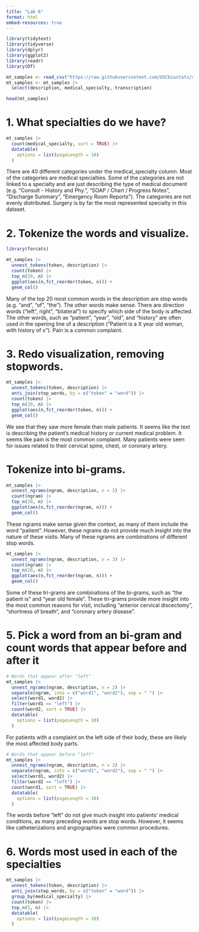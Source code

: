 ```yaml
---
title: "Lab 6"
format: html
embed-resources: true
---
```


```r
library(tidytext)
library(tidyverse)
library(dplyr)
library(ggplot2)
library(readr)
library(DT)
```

```r
mt_samples <- read_csv("https://raw.githubusercontent.com/USCbiostats/data-science-data/master/00_mtsamples/mtsamples.csv")
mt_samples <- mt_samples |>
  select(description, medical_specialty, transcription)

head(mt_samples)
```

# 1. What specialties do we have?
```r
mt_samples |>
  count(medical_specialty, sort = TRUE) |>
  datatable(
    options = list(pageLength = 10)
  )
```
There are 40 different categories under the medical_specialty column. Most of the categories are medical specialties. Some of the categories are not linked to a specialty and are just describing the type of medical document (e.g. "Consult - History and Phy.", "SOAP / Chart / Progress Notes", "Discharge Summary", "Emergency Room Reports"). The categories are not evenly distributed. Surgery is by far the most represented specialty in this dataset. 

# 2. Tokenize the words and visualize. 
```r
library(forcats)

mt_samples |> 
  unnest_tokens(token, description) |>
  count(token) |>
  top_n(20, n) |>
  ggplot(aes(n,fct_reorder(token, n))) +
  geom_col()
```
Many of the top 20 most common words in the description are stop words (e.g. "and", "of", "the"). The other words make sense. There are direction words ("left", right", "bilateral")  to specify which side of the body is affected. The other words, such as "patient", "year", "old", and "history" are often used in the opening line of a description ("Patient is a X year old woman, with history of x"). Pain is a common complaint. 

# 3. Redo visualization, removing stopwords.
```r
mt_samples |>
  unnest_tokens(token, description) |>
  anti_join(stop_words, by = c("token" = "word")) |>
  count(token) |>
  top_n(20, n) |>
  ggplot(aes(n,fct_reorder(token, n))) +
  geom_col()
```
We see that they saw more female than male patients. It seems like the text is describing the patient's medical history or current medical problem. It seems like pain is the most common complaint. Many patients were seen for issues related to their cervical spine, chest, or coronary artery. 

# Tokenize into bi-grams. 
```r
mt_samples |>
  unnest_ngrams(ngram, description, n = 2) |>
  count(ngram) |>
  top_n(20, n) |>
  ggplot(aes(n,fct_reorder(ngram, n))) +
  geom_col()
```
These ngrams make sense given the context, as many of them include the word "patient". However, these ngrams do not provide much insight into the nature of these visits. Many of these ngrams are combinations of different stop words. 

```r
mt_samples |>
  unnest_ngrams(ngram, description, n = 3) |>
  count(ngram) |>
  top_n(20, n) |>
  ggplot(aes(n,fct_reorder(ngram, n))) +
  geom_col()
```
Some of these tri-grams are combinations of the bi-grams, such as "the patient is" and "year old female". These tri-grams provide more insight into the most common reasons for visit, including "anterior cervical discectomy", "shortness of breath", and "coronary artery disease". 

# 5. Pick a word from an bi-gram and count words that appear before and after it
```r
# Words that appear after "left"
mt_samples |>
  unnest_ngrams(ngram, description, n = 2) |>
  separate(ngram, into = c("word1", "word2"), sep = " ") |>
  select(word1, word2) |>
  filter(word1 == "left") |>
  count(word2, sort = TRUE) |>
  datatable(
    options = list(pageLength = 10)
  )
```

For patients with a complaint on the left side of their body, these are likely the most affected body parts. 

```r
# Words that appear before "left"
mt_samples |>
  unnest_ngrams(ngram, description, n = 2) |>
  separate(ngram, into = c("word1", "word2"), sep = " ") |>
  select(word1, word2) |>
  filter(word2 == "left") |>
  count(word1, sort = TRUE) |>
  datatable(
    options = list(pageLength = 10)
  )
```

The words before "left" do not give much insight into patients' medical conditions, as many preceding words are stop words. However, it seems like catheterizations and angiographies were common procedures. 

# 6. Words most used in each of the specialties
```r
mt_samples |>
  unnest_tokens(token, description) |>
  anti_join(stop_words, by = c("token" = "word")) |>
  group_by(medical_specialty) |>
  count(token) |>
  top_n(5, n) |>
  datatable(
    options = list(pageLength = 10)
  )
```
